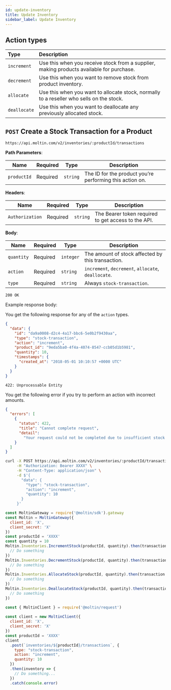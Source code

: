 ```yaml
---
id: update-inventory
title: Update Inventory
sidebar_label: Update Inventory
---
```


## Action types

| Type | Description |
| :--- | :--- |
| `increment` | Use this when you receive stock from a supplier, making products available for purchase. |
| `decrement` | Use this when you want to remove stock from product inventory. |
| `allocate` | Use this when you want to allocate stock, normally to a reseller who sells on the stock. |
| `deallocate` | Use this when you want to deallocate any previously allocated stock. |

## `POST` Create a Stock Transaction for a Product

```http
https://api.moltin.com/v2/inventories/:productId/transactions
```

<!--DOCUSAURUS_CODE_TABS-->

<!-- Request -->

**Path Parameters**:

| Name | Required | Type | Description |
| --- | --- | --- | --- |
| `productId` | Required | `string` | The ID for the product you’re performing this action on. |

**Headers**:

| Name | Required | Type | Description |
| --- | --- | --- | --- |
| `Authorization` | Required | `string` | The Bearer token required to get access to the API. |

**Body**:

| Name | Required | Type | Description |
| --- | --- | --- | --- |
| `quantity` | Required | `integer` | The amount of stock affected by this transaction. |
| `action` | Required | `string` | `increment`, `decrement`, `allocate`, `deallocate`. |
| `type` | Required | `string` | Always `stock-transaction`. |

<!-- Response -->

`200 OK`

Example response body:

You get the following response for any of the `action` types.

```json
{
  "data": {
    "id": "da9a0008-d2c4-4a17-bbc6-5e0b2f9430aa",
    "type": "stock-transaction",
    "action": "increment",
    "product_id": "9eda5ba0-4f4a-4074-8547-ccb05d1b5981",
    "quantity": 10,
    "timestamps": {
      "created_at": "2018-05-01 10:10:57 +0000 UTC"
    }
  }
}
```

`422: Unprocessable Entity`

You get the following error if you try to perform an action with incorrect amounts.

```json
{
  "errors": [
    {
      "status": 422,
      "title": "Cannot complete request",
      "detail":
        "Your request could not be completed due to insufficient stock levels"
    }
  ]
}
```

<!--END_DOCUSAURUS_CODE_TABS-->

<!--DOCUSAURUS_CODE_TABS-->

<!--cURL-->

```bash
curl -X POST https://api.moltin.com/v2/inventories/:productId/transactions \
     -H "Authorization: Bearer XXXX" \
     -H "Content-Type: application/json" \
     -d $'{
       "data": {
         "type": "stock-transaction",
         "action": "increment",
         "quantity": 10
       }
     }'
```

<!--JavaScript SDK-->

```javascript
const MoltinGateway = require('@moltin/sdk').gateway
const Moltin = MoltinGateway({
  client_id: 'X',
  client_secret: 'X'
})
const productId = 'XXXX'
const quantity = 10
Moltin.Inventories.IncrementStock(productId, quantity).then(transaction => {
  // Do something
})
Moltin.Inventories.DecrementStock(productId, quantity).then(transaction => {
  // Do something
})
Moltin.Inventories.AllocateStock(productId, quantity).then(transaction => {
  // Do something
})
Moltin.Inventories.DeallocateStock(productId, quantity).then(transaction => {
  // Do something
})
```

<!--Node.js SDK-->

```javascript
const { MoltinClient } = require('@moltin/request')
​
const client = new MoltinClient({
  client_id: 'X',
  client_secret: 'X'
})
const productId = 'XXXX'​
client
  .post(`inventories/${productId}/transactions`, {
    type: "stock-transaction",
    action: "increment",
    quantity: 10
  })
  .then(inventory => {
    // Do something...
  })
  .catch(console.error)
```

<!--END_DOCUSAURUS_CODE_TABS-->
